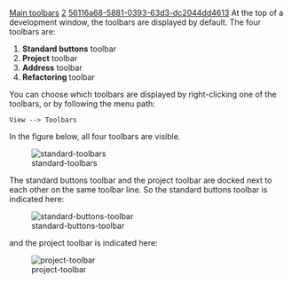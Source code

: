 [[Property:title|Main toolbars]]
[[Property:weight|2]]
[[Property:uuid|56116a68-5881-0393-63d3-dc2044dd4613]]
At the top of a development window, the toolbars are displayed by default. The four toolbars are:
# '''Standard buttons''' toolbar
# '''Project''' toolbar
# '''Address''' toolbar
# '''Refactoring''' toolbar

You can choose which toolbars are displayed by right-clicking one of the toolbars, or by following the menu path:

<code lang="text">
View --> Toolbars
</code>

In the figure below, all four toolbars are visible.


[[Image:standard-toolbars]] 


The standard buttons toolbar and the project toolbar are docked next to each other on the same toolbar line. So the standard buttons toolbar is indicated here:

[[Image:standard-buttons-toolbar]]


and the project toolbar is indicated here:


[[Image:project-toolbar]]



{{note|For each toolbar, it is possible to choose which buttons are displayed and which ones are not. See the [[Toolbar customization|Toolbars customization page]]  for more information. Also, you can change the location of the toolbars by undocking and/or redocking them. See more at [[Customizing the tools layout and toolbars]].}}




